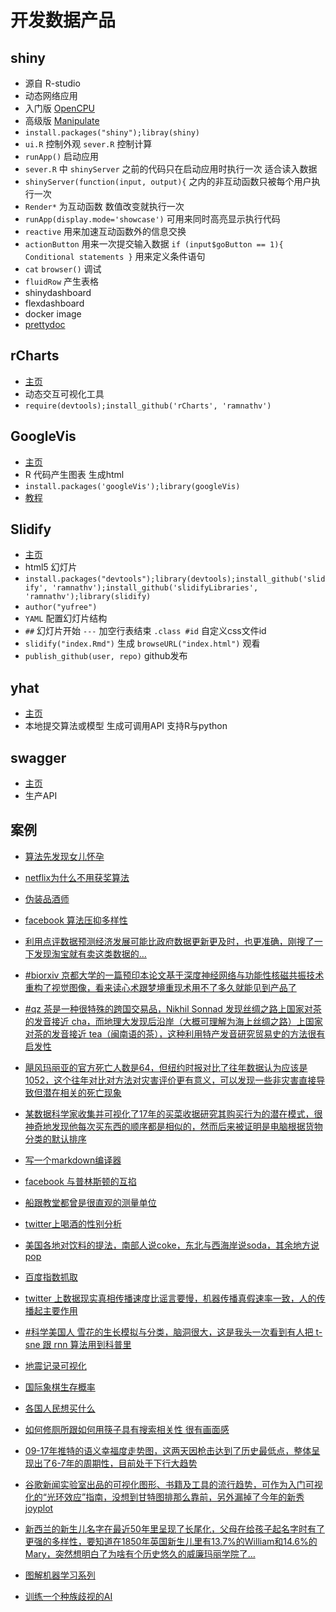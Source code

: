 # 开发数据产品 {#product}

## shiny

- 源自 R-studio
- 动态网络应用
- 入门版 [OpenCPU](https://www.opencpu.org/)
- 高级版 [Manipulate](https://support.rstudio.com/hc/en-us/articles/200551906-Interactive-Plotting-with-Manipulate)
- `install.packages("shiny");libray(shiny)`
- `ui.R` 控制外观 `sever.R` 控制计算
- `runApp()` 启动应用
- `sever.R` 中 `shinyServer` 之前的代码只在启动应用时执行一次 适合读入数据
- `shinyServer(function(input, output){` 之内的非互动函数只被每个用户执行一次
- `Render*` 为互动函数 数值改变就执行一次
- `runApp(display.mode='showcase')` 可用来同时高亮显示执行代码
- `reactive` 用来加速互动函数外的信息交换
- `actionButton` 用来一次提交输入数据 `if (input$goButton == 1){ Conditional statements }` 用来定义条件语句
- `cat` `browser()` 调试
- `fluidRow` 产生表格
- shinydashboard 
- flexdashboard
- docker image
- [prettydoc](https://github.com/yixuan/prettydoc)

## rCharts

- [主页](http://ramnathv.github.io/rCharts/)
- 动态交互可视化工具
- `require(devtools);install_github('rCharts', 'ramnathv')`

## GoogleVis

- [主页](https://developers.google.com/chart/interactive/docs/gallery)
- R 代码产生图表 生成html
- `install.packages('googleVis');library(googleVis)` 
- [教程](http://decastillo.github.io/googleVis_Tutorial/)

## Slidify

- [主页](slidify.org)
- html5 幻灯片
- `install.packages("devtools");library(devtools);install_github('slidify', 'ramnathv');install_github('slidifyLibraries', 'ramnathv');library(slidify)`
- `author("yufree")`
- `YAML` 配置幻灯片结构
- `##` 幻灯片开始 `---` 加空行表结束 `.class #id` 自定义css文件id
- `slidify("index.Rmd")` 生成 `browseURL("index.html")` 观看
- `publish_github(user, repo)` github发布

## yhat

- [主页](https://yhathq.com/)
- 本地提交算法或模型 生成可调用API 支持R与python

## swagger

- [主页](https://swagger.io/)
- 生产API

## 案例

- [算法先发现女儿怀孕](https://www.forbes.com/sites/kashmirhill/2012/02/16/how-target-figured-out-a-teen-girl-was-pregnant-before-her-father-did/#304228956668)

- [netflix为什么不用获奖算法](https://www.techdirt.com/articles/20120409/03412518422/why-netflix-never-implemented-algorithm-that-won-netflix-1-million-challenge.shtml)

- [伪装品酒师](http://www.onthelambda.com/2014/02/20/how-to-fake-a-sophisticated-knowledge-of-wine-with-markov-chains/)

- [facebook 算法压抑多样性](https://medium.com/message/how-facebook-s-algorithm-suppresses-content-diversity-modestly-how-the-newsfeed-rules-the-clicks-b5f8a4bb7bab)

- [利用点评数据预测经济发展可能比政府数据更新更及时，也更准确，刚搜了一下发现淘宝就有卖这类数据的…](http://voxeu.org/article/measuring-local-economy-yelp-data)

- [#biorxiv 京都大学的一篇预印本论文基于深度神经网络与功能性核磁共振技术重构了视觉图像，看来读心术跟梦境重现术用不了多久就能见到产品了](https://www.biorxiv.org/content/early/2017/12/30/240317)

- [#qz 茶是一种很特殊的跨国交易品，Nikhil Sonnad 发现丝绸之路上国家对茶的发音接近 cha，而地理大发现后沿岸（大概可理解为海上丝绸之路）上国家对茶的发音接近 tea（闽南语的茶），这种利用特产发音研究贸易史的方法很有启发性](https://qz.com/1176962/map-how-the-word-tea-spread-over-land-and-sea-to-conquer-the-world/)

- [飓风玛丽亚的官方死亡人数是64，但纽约时报对比了往年数据认为应该是1052，这个往年对比对方法对灾害评价更有意义，可以发现一些非灾害直接导致但潜在相关的死亡现象](https://www.nytimes.com/interactive/2017/12/08/us/puerto-rico-hurricane-maria-death-toll.html?_r=0)

- [某数据科学家收集并可视化了17年的买菜收据研究其购买行为的潜在模式，很神奇地发现他每次买东西的顺序都是相似的，然而后来被证明是电脑根据货物分类的默认排序](http://sketches.christianlaesser.com/2018-01-08-shopping-pattern/)

- [写一个markdown编译器](https://blog.beezwax.net/2017/07/07/writing-a-markdown-compiler/)

- [facebook 与普林斯顿的互掐](https://www.facebook.com/notes/mike-develin/debunking-princeton/10151947421191849)

- [船跟教堂都曾是很直观的测量单位](http://longstreet.typepad.com/thesciencebookstore/2016/03/measuring-things-with-ships.html)

- [twitter上喝酒的性别分析](https://qz.com/486704/this-is-how-men-and-women-drink-according-to-twitter/)

- [美国各地对饮料的提法，南部人说coke，东北与西海岸说soda，其余地方说pop](http://popvssoda.com/)

- [百度指数抓取](https://mp.weixin.qq.com/s/b3g-VycUoLaZgTWkgznU9g)

- [twitter 上数据现实真相传播速度比谣言要慢，机器传播真假速率一致，人的传播起主要作用](http://science.sciencemag.org/content/359/6380/1146)

- [#科学美国人 雪花的生长模拟与分类，脑洞很大，这是我头一次看到有人把 t-sne 跟 rnn 算法用到科普里](https://blogs.scientificamerican.com/sa-visual/in-silico-flurries/)

- [地震记录可视化](https://geovisualist.com/2015/06/22/visualizing-100-years-of-earthquakes/)

- [国际象棋生存概率](https://www.quora.com/What-are-the-chances-of-survival-of-individual-chess-pieces-in-average-games)


- [各国人民想买什么](https://www.fixr.com/blog/2015/04/17/world-of-obsessions/)


- [如何修厕所跟如何用筷子具有搜索相关性 很有画面感](http://how-to-fix-a-toilet.com/)
- [09-17年推特的语义幸福度走势图，这两天因枪击达到了历史最低点，整体呈现出了6-7年的周期性，目前处于下行大趋势](http://hedonometer.org/index.html?from=2008-09-10)
- [谷歌新闻实验室出品的可视化图形、书籍及工具的流行趋势，可作为入门可视化的“光环效应”指南，没想到甘特图排那么靠前，另外漏掉了今年的新秀joyplot](http://visualizationuniverse.com/)

- [新西兰的新生儿名字在最近50年里呈现了长尾化，父母在给孩子起名字时有了更强的多样性，要知道在1850年英国新生儿里有13.7%的William和14.6%的Mary，突然想明白了为啥有个历史悠久的威廉玛丽学院了…](https://www.statschat.org.nz/2018/01/08/long-tail-of-baby-names/)

- [图解机器学习系列](http://www.r2d3.us/%E5%9B%BE%E8%A7%A3%E6%9C%BA%E5%99%A8%E5%AD%A6%E4%B9%A0/)

- [训练一个种族歧视的AI](https://notstatschat.rbind.io/2018/09/27/how-to-write-a-racist-ai-in-r-without-really-trying/)

